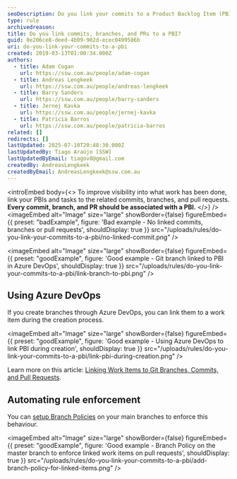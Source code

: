```yaml
---
seoDescription: Do you link your commits to a Product Backlog Item (PBI) in Azure DevOps for better clarity on what work is done?
type: rule
archivedreason:
title: Do you link commits, branches, and PRs to a PBI?
guid: 0e206ce8-deed-4b09-902d-ecec0499586b
uri: do-you-link-your-commits-to-a-pbi
created: 2019-03-13T01:00:34.000Z
authors:
  - title: Adam Cogan
    url: https://ssw.com.au/people/adam-cogan
  - title: Andreas Lengkeek
    url: https://ssw.com.au/people/andreas-lengkeek
  - title: Barry Sanders
    url: https://ssw.com.au/people/barry-sanders
  - title: Jernej Kavka
    url: https://ssw.com.au/people/jernej-kavka
  - title: Patricia Barros
    url: https://ssw.com.au/people/patricia-barros
related: []
redirects: []
lastUpdated: 2025-07-10T20:48:30.000Z
lastUpdatedBy: Tiago Araújo [SSW]
lastUpdatedByEmail: tiagov8@gmail.com
createdBy: AndreasLengkeek
createdByEmail: AndreasLengkeek@ssw.com.au
---
```


<introEmbed
  body={<>
To improve visibility into what work has been done, link your PBIs and tasks to the related commits, branches, and pull requests. **Every commit, branch, and PR should be associated with a PBI.**
  </>}
/>
<imageEmbed
  alt="Image"
  size="large"
  showBorder={false}
  figureEmbed={{
    preset: "badExample",
    figure: 'Bad example - No linked commits, branches or pull requests',
    shouldDisplay: true
  }}
  src="/uploads/rules/do-you-link-your-commits-to-a-pbi/no-linked-commit.png"
/>

<imageEmbed
  alt="Image"
  size="large"
  showBorder={false}
  figureEmbed={{
    preset: "goodExample",
    figure: 'Good example - Git branch linked to PBI in Azure DevOps',
    shouldDisplay: true
  }}
  src="/uploads/rules/do-you-link-your-commits-to-a-pbi/link-branch-to-pbi.png"
/>

## Using Azure DevOps

If you create branches through Azure DevOps, you can link them to a work item during the creation process.

<imageEmbed
  alt="Image"
  size="large"
  showBorder={false}
  figureEmbed={{
    preset: "goodExample",
    figure: 'Good example - Using Azure DevOps to link PBI during creation',
    shouldDisplay: true
  }}
  src="/uploads/rules/do-you-link-your-commits-to-a-pbi/link-pbi-during-creation.png"
/>

Learn more on this article: [Linking Work Items to Git Branches, Commits, and Pull Requests](https://devblogs.microsoft.com/devops/linking-work-items-to-git-branches-commits-and-pull-requests?WT.mc_id=DOP-MVP-33518).

## Automating rule enforcement

You can [setup Branch Policies](https://learn.microsoft.com/en-us/azure/devops/repos/git/branch-policies?WT.mc_id=DOP-MVP-33518) on your main branches to enforce this behaviour.

<imageEmbed
  alt="Image"
  size="large"
  showBorder={false}
  figureEmbed={{
    preset: "goodExample",
    figure: 'Good example - Branch Policy on the master branch to enforce linked work items on pull requests',
    shouldDisplay: true
  }}
  src="/uploads/rules/do-you-link-your-commits-to-a-pbi/add-branch-policy-for-linked-items.png"
/>
